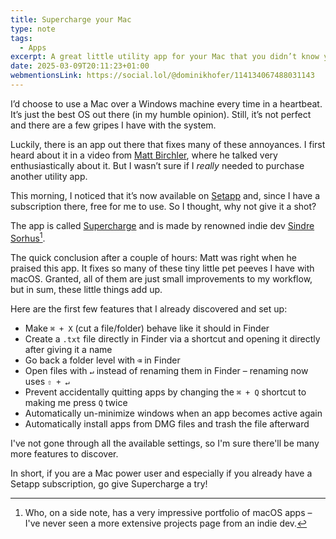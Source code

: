 ```yaml
---
title: Supercharge your Mac
type: note
tags:
  - Apps
excerpt: A great little utility app for your Mac that you didn’t know you needed.
date: 2025-03-09T20:11:23+01:00
webmentionsLink: https://social.lol/@dominikhofer/114134067488031143
---
```


I’d choose to use a Mac over a Windows machine every time in a heartbeat. It’s just the best OS out there (in my humble opinion). Still, it’s not perfect and there are a few gripes I have with the system.

Luckily, there is an app out there that fixes many of these annoyances. I first heard about it in a video from [Matt Birchler](https://youtu.be/srZH0eTjylU), where he talked very enthusiastically about it. But I wasn’t sure if I _really_ needed to purchase another utility app.

This morning, I noticed that it’s now available on [Setapp](https://setapp.com/de/apps/supercharge) and, since I have a subscription there, free for me to use. So I thought, why not give it a shot?

The app is called [Supercharge](https://sindresorhus.com/supercharge) and is made by renowned indie dev [Sindre Sorhus](https://sindresorhus.com/)[^1].

The quick conclusion after a couple of hours: Matt was right when he praised this app. It fixes so many of these tiny little pet peeves I have with macOS. Granted, all of them are just small improvements to my workflow, but in sum, these little things add up.

Here are the first few features that I already discovered and set up:
- Make `⌘ + X` (cut a file/folder) behave like it should in Finder
- Create a `.txt` file directly in Finder via a shortcut and opening it directly after giving it a name
- Go back a folder level with `⌫` in Finder
- Open files with `↵` instead of renaming them in Finder – renaming now uses `⇧ + ↵`
- Prevent accidentally quitting apps by changing the `⌘ + Q` shortcut to making me press `Q` twice
- Automatically un-minimize windows when an app becomes active again
- Automatically install apps from DMG files and trash the file afterward

I've not gone through all the available settings, so I'm sure there'll be many more features to discover.

In short, if you are a Mac power user and especially if you already have a Setapp subscription, go give Supercharge a try!

[^1]:	Who, on a side note, has a very impressive portfolio of macOS apps – I've never seen a more extensive projects page from an indie dev.
